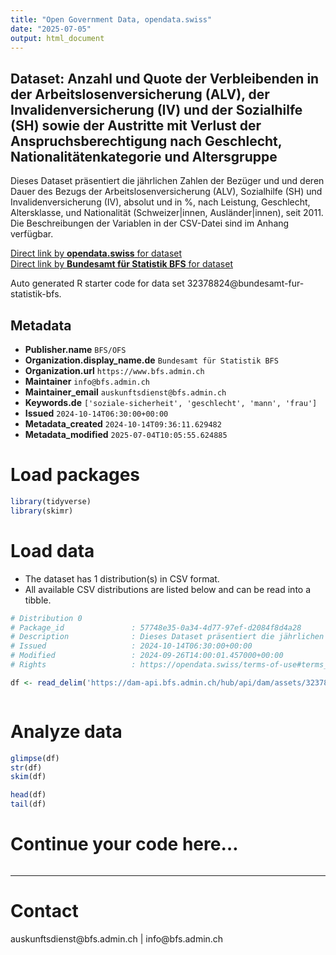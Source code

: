```yaml
---
title: "Open Government Data, opendata.swiss"
date: "2025-07-05"
output: html_document
---
```


## Dataset: Anzahl und Quote der Verbleibenden in der Arbeitslosenversicherung (ALV), der Invalidenversicherung (IV) und der Sozialhilfe (SH) sowie der Austritte mit Verlust der Anspruchsberechtigung nach Geschlecht, Nationalitätenkategorie und Altersgruppe

Dieses Dataset präsentiert die jährlichen Zahlen der Bezüger und und deren Dauer des Bezugs der Arbeitslosenversicherung (ALV), Sozialhilfe (SH) und Invalidenversicherung (IV), absolut und in %, nach Leistung, Geschlecht, Altersklasse, und Nationalität (Schweizer|innen, Ausländer|innen), seit 2011. Die Beschreibungen der Variablen in der CSV-Datei sind im Anhang verfügbar.

[Direct link by **opendata.swiss** for dataset](https://opendata.swiss/de/dataset/anzahl-und-quote-der-verbleibenden-in-der-arbeitslosenversicherung-alv-der-invalidenversicherun1)<br>
[Direct link by **Bundesamt für Statistik BFS** for dataset](https://www.bfs.admin.ch/asset/de/ts-x-13.06.02.11)

Auto generated R starter code for data set 32378824@bundesamt-fur-statistik-bfs.

## Metadata

- **Publisher.name** `BFS/OFS`
- **Organization.display_name.de** `Bundesamt für Statistik BFS`
- **Organization.url** `https://www.bfs.admin.ch`
- **Maintainer** `info@bfs.admin.ch`
- **Maintainer_email** `auskunftsdienst@bfs.admin.ch`
- **Keywords.de** `['soziale-sicherheit', 'geschlecht', 'mann', 'frau']`
- **Issued** `2024-10-14T06:30:00+00:00`
- **Metadata_created** `2024-10-14T09:36:11.629482`
- **Metadata_modified** `2025-07-04T10:05:55.624885`


# Load packages

```r

library(tidyverse)
library(skimr)

```

# Load data

-   The dataset has 1 distribution(s) in CSV format.
-   All available CSV distributions are listed below and can be read into a tibble.

```r

# Distribution 0
# Package_id               : 57748e35-0a34-4d77-97ef-d2084f8d4a28
# Description              : Dieses Dataset präsentiert die jährlichen Zahlen der Bezüger und und deren Dauer des Bezugs der Arbeitslosenversicherung (ALV), Sozialhilfe (SH) und Invalidenversicherung (IV), absolut und in %, nach Leistung, Geschlecht, Altersklasse, und Nationalität (Schweizer\innen, Ausländer\innen), seit 2011. Die Beschreibungen der Variablen in der CSV-Datei sind im Anhang verfügbar.
# Issued                   : 2024-10-14T06:30:00+00:00
# Modified                 : 2024-09-26T14:00:01.457000+00:00
# Rights                   : https://opendata.swiss/terms-of-use#terms_by_ask

df <- read_delim('https://dam-api.bfs.admin.ch/hub/api/dam/assets/32378835/master')



```

# Analyze data

```r

glimpse(df)
str(df)
skim(df)

head(df)
tail(df)

```

# Continue your code here...

```r

```

------------------------------------------------------------------------

# Contact

auskunftsdienst@bfs.admin.ch | info@bfs.admin.ch
